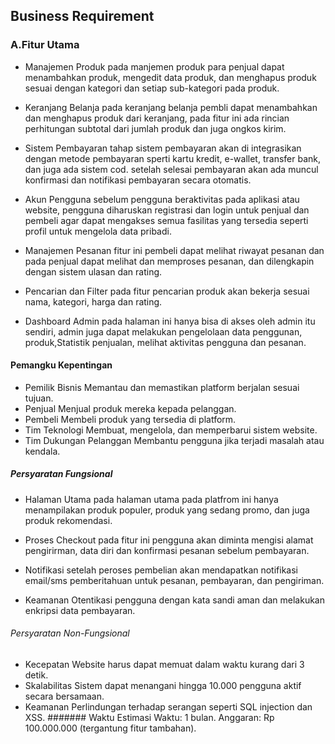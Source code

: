 ## Business Requirement

### A.Fitur Utama
- Manajemen Produk
  pada manjemen produk para penjual dapat menambahkan produk, mengedit data produk, dan menghapus produk sesuai dengan 
  kategori dan setiap sub-kategori pada produk.

- Keranjang Belanja
  pada keranjang belanja pembli dapat menambahkan dan menghapus produk dari keranjang, pada fitur ini ada 
  rincian perhitungan subtotal dari jumlah produk dan juga ongkos kirim.

- Sistem Pembayaran
  tahap sistem pembayaran akan di integrasikan dengan metode pembayaran sperti kartu kredit, e-wallet, transfer bank, dan juga ada sistem cod.
  setelah selesai pembayaran akan ada muncul konfirmasi dan notifikasi pembayaran secara otomatis.  

- Akun Pengguna
  sebelum pengguna beraktivitas pada aplikasi atau website, pengguna diharuskan registrasi dan login untuk penjual dan pembeli agar
  dapat mengakses semua fasilitas yang tersedia seperti profil untuk mengelola data pribadi.  

- Manajemen Pesanan
 fitur ini pembeli dapat melihat riwayat pesanan dan pada penjual dapat melihat dan memproses pesanan, dan dilengkapin dengan sistem ulasan dan rating.

- Pencarian dan Filter
  pada fitur pencarian produk akan bekerja sesuai nama, kategori, harga dan rating.

- Dashboard Admin
  pada halaman ini hanya bisa di akses oleh admin itu sendiri, admin juga dapat melakukan pengelolaan data penggunan, produk,Statistik penjualan, melihat aktivitas pengguna dan pesanan.

#### Pemangku Kepentingan

- Pemilik Bisnis
  Memantau dan memastikan platform berjalan sesuai tujuan.
- Penjual
  Menjual produk mereka kepada pelanggan.
- Pembeli
  Membeli produk yang tersedia di platform.
- Tim Teknologi
  Membuat, mengelola, dan memperbarui sistem website.
- Tim Dukungan Pelanggan
  Membantu pengguna jika terjadi masalah atau kendala.


##### Persyaratan Fungsional

- Halaman Utama
  pada halaman utama pada platfrom ini hanya menampilakan produk populer, produk yang sedang promo, dan juga produk rekomendasi.

- Proses Checkout
  pada fitur ini pengguna akan diminta mengisi alamat pengirirman, data diri dan konfirmasi pesanan sebelum pembayaran.

- Notifikasi
  setelah peroses pembelian akan mendapatkan notifikasi email/sms pemberitahuan untuk pesanan, pembayaran, dan pengiriman.

- Keamanan
  Otentikasi pengguna dengan kata sandi aman dan melakukan enkripsi data pembayaran.

###### Persyaratan Non-Fungsional

- Kecepatan
  Website harus dapat memuat dalam waktu kurang dari 3 detik.
- Skalabilitas
  Sistem dapat menangani hingga 10.000 pengguna aktif secara bersamaan.
- Keamanan
  Perlindungan terhadap serangan seperti SQL injection dan XSS.
####### Waktu
Estimasi Waktu: 1 bulan.
Anggaran: Rp 100.000.000 (tergantung fitur tambahan).




















 





